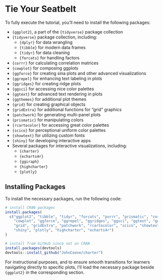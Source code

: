 # Tie Your Seatbelt {#prep}

To fully execute the tutorial, you'll need to install the following packages:

* `{ggplot2}`, a part of the `{tidyverse}` package collection
* `{tidyverse}` package collection, including:
    * `{dplyr}` for data wrangling
    * `{tibble}` for modern data frames
    * `{tidyr}` for data cleaning
    * `{forcats}` for handling factors
* `{corrr}` for calculating correlation matrices
* `{cowplot}` for composing ggplots
* `{ggforce}` for creating sina plots and other advanced visualizations
* `{ggrepel}` for enhancing text labeling in plots
* `{ggridges}` for creating ridge plots
* `{ggsci}` for accessing nice color palettes
* `{ggtext}` for advanced text rendering in plots
* `{ggthemes}` for additional plot themes
* `{grid}` for creating graphical objects
* `{gridExtra}` for additional functions for "grid" graphics
* `{patchwork}` for generating multi-panel plots
* `{prismatic}` for manipulating colors
* `{rcartocolor}` for accessing great color palettes
* `{scico}` for perceptional uniform color palettes
* `{showtext}` for utilizing custom fonts
* `{shiny}` for developing interactive apps
* Several packages for interactive visualizations, including:
    * `{charter}`
    * `{echarts4r}`
    * `{ggiraph}`
    * `{highcharter}`
    * `{plotly}`

## Installing  Packages

To install the necessary packages, run the following code:

```r
# install CRAN packages
install.packages(
  c("ggplot2", "tibble", "tidyr", "forcats", "purrr", "prismatic", "corrr", 
    "cowplot", "ggforce", "ggrepel", "ggridges", "ggsci", "ggtext", "ggthemes", 
    "grid", "gridExtra", "patchwork", "rcartocolor", "scico", "showtext", 
    "shiny", "plotly", "highcharter", "echarts4r")
)

# install from GitHub since not on CRAN
install.packages(devtools)
devtools::install_github("JohnCoene/charter")
```

For instructional purposes, and to ensure smooth transitions for learners navigating directly to specific plots, I'll load the necessary package beside `{ggplot2}` in the corresponding section.
